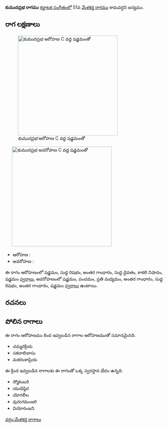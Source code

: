 {{Infobox ragam
	| name          	= కుముదప్రభ
	| synonym	    	= 
	| mela          	= 
	| chakra        	= 
	| janaka        	= 
	| type          	= ఔదవ
	| arohanam      	= {{svaraC|S|R1|G3|D1|N3|S'}} 
	| avarohanam    	= {{svaraC|S'|P|M2|G3|R1|G3|S}}
	| jeeva         	=
	| chhaya        	=
	| nyasa         	=
	| vishesha      	= 
	| equivalent  		= 
}}
{{కర్ణాటక సంగీత రాగాలు}}
'''కుముదప్రభ రాగము''' [[కర్ణాటక సంగీతం]]లో 51వ [[మేళకర్త రాగము]] కామవర్ధని జన్యము. 


==రాగ లక్షణాలు==
[[Image:kumudaprabha_ar_kb2wiki.png|thumb|right|316px|''కుముదప్రభ'' ఆరోహణ C వద్ద షడ్జమంతో]]
	[[Image:kumudaprabha_av_kb2wiki.png|thumb|right|316px|''కుముదప్రభ'' అవరోహణ C వద్ద షడ్జమంతో]]

* ఆరోహణ : {{svaraC|S|R1|G3|D1|N3|S'}} 
* అవరోహణ : {{svaraC|S'|P|M2|G3|R1|G3|S}}

ఈ రాగం ఆరోహణంలో షడ్జమం, సుద్ద  రిషభం, అంతర గాంధారం, సుద్ద దైవతం, కాకలి  నిషాదం, షడ్జమం [[స్వరాలు]], అవరోహణంలో షడ్జమం, పంచమం, ప్రతి మధ్యమం, అంతర గాంధారం, సుద్ద  రిషభం, అంతర గాంధారం, షడ్జమం [[స్వరాలు]] ఉంటాయి.

==రచనలు==



==పోలిన రాగాలు==
ఈ రాగం ఆరోహణము కింద ఇవ్వబడిన రాగాల ఆరోహణముతో సమానమైనది.
* చమ్మరక్రియ
* సకలాబిబాసు
* మకరంకాప్రియ

ఈ క్రింద ఇవ్వబడిన రాగాలకు ఈ రాగంతో ఒక్క స్వరస్థాన భేదం ఉన్నది.
* స్మోకంబరి
* యుధిష్ఠిర
* యోగలీల
* వురుగమంజరి
* వియోరంజని



[[వర్గం:మేళకర్త రాగాలు]]